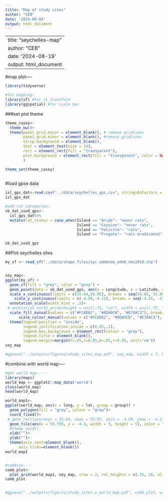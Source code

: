 ```yaml
---
title: "Map of study sites"
author: "CEB"
date: '2024-09-04'
output: html_document
---
```


---
title: "seychelles-map"
author: "CEB"
date: '2024-08-19'
output: html_document
---

#map plot----
```r

library(tidyverse)

#for mapping:
library(sf) #for st_transform
library(ggspatial) #for scale bar

```


###set plot theme
```r
theme_casey<-
  theme_bw()+
  theme(panel.grid.major = element_blank(), # remove gridlines
        panel.grid.minor = element_blank(), #remove gridlines
        strip.background = element_blank(), 
        text = element_text(size = 14),
        rect = element_rect(fill = "transparent"),  
        plot.background = element_rect(fill = "transparent", color = NA)
        )

theme_set(theme_casey) 
  
```


#load gpse data
```r
isl_gps_dat<-read.csv("../data/seychelles_gps.csv", stringsAsFactors = TRUE) 
isl_gps_dat

#add rat categories:
sb_dat_used_gps<-
  isl_gps_dat%>%
  mutate(rat_status = case_when(Island == "Aride"~ "never rats",
                                Island == "Cousine"~ "never rats",
                                Island == "Felicite"~ "rats",
                                Island == "Fregate"~ "rats eradicated"))

sb_dat_used_gps

```



##Plot seychelles sites
```r
my_sf <- read_sf("../data/shape_files/syc_admbnda_adm0_nbs2010.shp")


sey_map<-
ggplot(my_sf) +
  geom_sf(fill = "grey", color = "grey") + 
  geom_point(data = sb_dat_used_gps, aes(x = Longitude, y = Latitude, color = rat_status), size = 2)+ 
  scale_x_continuous(limits = c(55.64,55.95), breaks = seq(55.65, 55.95, by = .1))+
    scale_y_continuous(limits = c(-4.59,-4.21), breaks = seq(-4.55, -4.2, by = .1))+
  annotation_scale(width_hint = .5)+
 # annotation_north_arrow(height = unit(.75, "cm"), width = unit(.75, "cm"), pad_y = unit(1, "cm"), pad_x = unit(1, "cm"))+
  scale_fill_manual(values = c("#FC8D62", "#8DA0CB", "#E78AC3"), breaks = c("rats", "rats eradicated", "never rats"), guide = "none")+
      scale_colour_manual(values = c("#FC8D62", "#8DA0CB", "#E78AC3"), breaks = c("rats", "rats eradicated", "never rats"))+
  theme(legend.position = "inside",
        legend.justification.inside = c(0.05,.1),
        legend.box.background = element_rect(colour = "gray"),
        legend.title = element_blank(),
        legend.margin=margin(t=.05,l=0.05,b=.05,r=0.05, unit='cm'))
sey_map

#ggsave("../outputs/figures/study_sites_map.pdf", sey_map, width = 7, height = 7)


```


#combine with world map----
```r
#get world map-----
library(maps)
world_map <- ggplot2::map_data('world')
class(world_map)
head(world_map)

world_map1<-
ggplot(world_map, aes(x = long, y = lat, group = group)) +
  geom_polygon(fill = "grey", colour = "grey")+
  coord_fixed()+
 # geom_rect(aes(xmin = 55.64, xmax = 55.95, ymin = -4.59, ymax = -4.21), color = "red")+
  geom_tile(aes(x = 55.795, y = -4.4, width = 5, height = 5), color = "#66C2A5", fill = "#66C2A5", lwd = 1.1)+
  #theme_void()
  xlab("")+
  ylab("")+
  theme(axis.text=element_blank(), 
      axis.ticks=element_blank()) 
world_map1


#combine----
comb_plot<-
  plot_grid(world_map1, sey_map, nrow = 2, rel_heights = c(.75, 2), align = "v")
comb_plot


#ggsave("../outputs/figures/study_sites_w_world_map.pdf", comb_plot, width = 7, height = 7)

```

